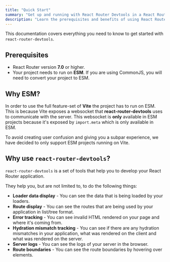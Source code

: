 ---
title: "Quick Start"
summary: "Get up and running with React Router Devtools in a React Router 7+ project using Vite and ESM."
description: "Learn the prerequisites and benefits of using React Router Devtools, including loader data display, route visualization, error and hydration tracking, server logs, and route boundaries."
---

This documentation covers everything you need to know to get started with `react-router-devtools`.

## Prerequisites

- React Router version **7.0** or higher.
- Your project needs to run on **ESM**. If you are using CommonJS, you will need to convert your project to ESM.

## Why ESM?

In order to use the full feature-set of **Vite** the project has to run on ESM. This is because Vite exposes a websocket
that **react-router-devtools** uses to communicate with the server. This websocket is **only** available in ESM projects
because it's exposed by `import.meta` which is only available in ESM.

To avoid creating user confusion and giving you a subpar experience, we have decided to only support ESM projects running on Vite.


## Why use `react-router-devtools`?

`react-router-devtools` is a set of tools that help you to develop your React Router application.

They help you, but are not limited to, to do the following things:
- **Loader data display** - You can see the data that is being loaded by your loaders.
- **Route display** - You can see the routes that are being used by your application in list/tree format.
- **Error tracking** - You can see invalid HTML rendered on your page and where it's coming from.
- **Hydration mismatch tracking** - You can see if there are any hydration mismatches in your application, what was rendered on the client and what was rendered on the server.
- **Server logs** - You can see the logs of your server in the browser.
- **Route boundaries** - You can see the route boundaries by hovering over elements.
